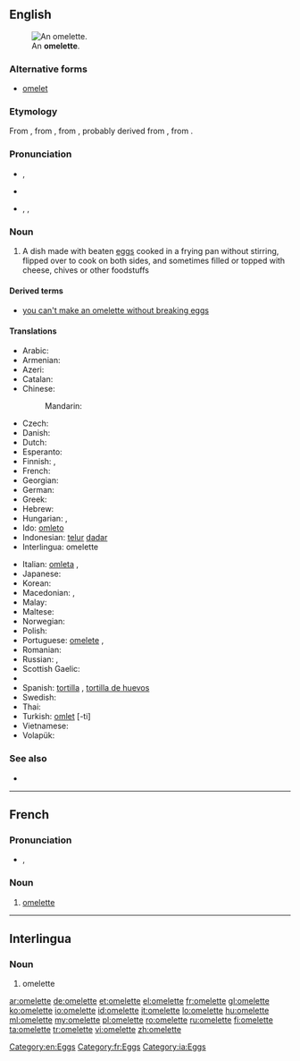 ==English==
[[Image:FoodOmelete.jpg|thumb|right|An '''omelette'''.]]

===Alternative forms===
* [[omelet]] {{italbrac|chiefly US}}

===Etymology===
From {{etyl|fr}} {{term|omelette|lang=fr}}, from {{term|alemette|lang=fr}}, from {{term|alemelle||knife blade|lang=fr}}, probably derived from {{term|lemelle|la lemelle|lang=fr}}, from {{etyl|la}} {{term|lamella||thin plate|lang=la}}.

===Pronunciation===
* {{a|Australia|UK}} {{IPA|/ˈɒm.lət/}}, {{X-SAMPA|/"Qm.l@t/}}
* {{audio|en-uk-omelette.ogg|Audio (UK)}}
* {{a|US}} {{enPR|ŏm'ə-lĭt|ŏm'lĭt}}, {{IPA|/ˈɑməlɪt/|/ɑmlɪt/}}, {{X-SAMPA|/Am@lIt/|/AmlIt/}}

{{rfp|lang=en|US pronunciations need verifying}}

===Noun===
{{wikipedia}}
{{en-noun}}

# A dish made with beaten [[egg]]s cooked in a frying pan without stirring, flipped over to cook on both sides, and sometimes filled or topped with cheese, chives or other foodstuffs

====Derived terms====
* [[you can't make an omelette without breaking eggs]]

====Translations====
{{trans-top|dish made with beaten eggs}}
* Arabic: {{t|ar|عجة|f|tr=ʿújja|sc=Arab}}
* Armenian: {{t-|hy|ձվածեղ|tr=jvaçeġ}}
* Azeri: {{t|az|qayğanaq}}
* Catalan: {{t|ca|truita|f}}
* Chinese:
*: Mandarin: {{t-|cmn|煎蛋饼|tr=jiāndànbǐng|sc=Hani}}
* Czech: {{t-|cs|omeleta|f}}
* Danish: {{t-|da|omelet|c}}
* Dutch: {{t+|nl|omelet|f}}
* Esperanto: {{t-|eo|omleto|xs=Esperanto}}
* Finnish: {{t+|fi|munakas}}, {{t+|fi|omeletti}}
* French: {{t+|fr|omelette|f}}
* Georgian: {{t|ka|ომლეტი|tr=omleti|sc=Geor}}
* German: {{t+|de|Omelett|n}}
* Greek: {{t+|el|ομελέτα|tr=omeléta}}
* Hebrew: {{t+|he|חביתה|f|tr=havita}}
* Hungarian: {{t+|hu|omlett}}, {{t-|hu|tojáslepény}}
* Ido: [[omleto]]
* Indonesian: [[telur]] [[dadar]]
* Interlingua: omelette
{{trans-mid}}
* Italian: [[omleta]] {{f}}, {{t|it|frittata|f}}
* Japanese: {{t+|ja|オムレツ|tr=omuretsu}}
* Korean: {{t|ko|오믈렛|tr=omeullet, omeulles-|sc=Kore}}
* Macedonian: {{t-|mk|омлет|m|tr=ómlet}},  {{t-|mk|кајгана|f|tr=kájgana}}
* Malay: {{t|ms|telur dadar}}
* Maltese: {{t-|mt|froġa|xs=Maltese}}
* Norwegian: {{t|no|omelett|m}}
* Polish: {{t|pl|omlet|m}}
* Portuguese: [[omelete]] {{f}}, {{t|pt|fritada|f}}
* Romanian: {{t|ro|omletă}}
* Russian: {{t+|ru|омлет|m|tr=omlét}}, {{t|ru|яичница|f|tr=jaíšnica|sc=Cyrl}} {{qualifier|"[[ч]]" ("č") is pronounced as "[[ш]]" ("š") here}}
* Scottish Gaelic: {{t-|gd|bonnach-uighe|m|xs=Scottish Gaelic}}
* {{trreq|sh}}
* Spanish: [[tortilla]] {{f}} {{qualifier|Spain}}, [[tortilla de huevos]]
* Swedish: {{t+|sv|omelett|c}}
* Thai: {{t|th|ไข่เจียว|tr=kài jieow|sc=Thai}}
* Turkish: [[omlet]] [-ti]
* Vietnamese: {{t|vi|món trứng tráng}}
* Volapük: {{t|vo|moelät}}
{{trans-bottom}}

===See also===
* {{commonslite}}

[[Category:en:Eggs]]

----

==French==

===Pronunciation===
* {{IPA|/ˈɔm(ə)lɛt(ə)/|lang=fr}}, {{X-SAMPA|/"Om(@)lEt(@)/}}

===Noun===
{{fr-noun|f}}

# [[#English|omelette]]

[[Category:fr:Eggs]]

----

==Interlingua==

===Noun===
{{ia-noun}}

# omelette

[[Category:ia:Eggs]]

[[ar:omelette]]
[[de:omelette]]
[[et:omelette]]
[[el:omelette]]
[[fr:omelette]]
[[gl:omelette]]
[[ko:omelette]]
[[io:omelette]]
[[id:omelette]]
[[it:omelette]]
[[lo:omelette]]
[[hu:omelette]]
[[ml:omelette]]
[[my:omelette]]
[[pl:omelette]]
[[ro:omelette]]
[[ru:omelette]]
[[fi:omelette]]
[[ta:omelette]]
[[tr:omelette]]
[[vi:omelette]]
[[zh:omelette]]